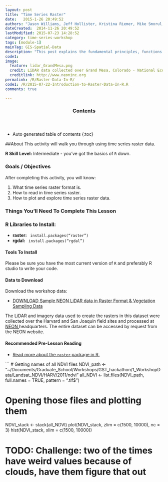 ```yaml
---
layout: post
title: "Time Series Raster"
date:   2015-1-26 20:49:52
authors: "Jason Williams, Jeff Hollister, Kristina Riemer, Mike Smorul, Zack Brym"
dateCreated:  2014-11-26 20:49:52
lastModified: 2015-07-23 14:28:52
category: time-series-workshop
tags: [module-1]
mainTag: GIS-Spatial-Data
description: "This post explains the fundamental principles, functions and metadata that you need to work with raster data in R."
code1: 
image:
  feature: lidar_GrandMesa.png
  credit: LiDAR data collected over Grand Mesa, Colorado - National Ecological Observatory Network (NEON)
  creditlink: http://www.neoninc.org
permalink: /R/Raster-Data-In-R/
code1: /R/2015-07-22-Introduction-to-Raster-Data-In-R.R
comments: true

---
```


<section id="table-of-contents" class="toc">
  <header>
    <h3>Contents</h3>
  </header>
<div id="drawer" markdown="1">
*  Auto generated table of contents
{:toc}
</div>
</section><!-- /#table-of-contents -->

##About
This activity will walk you through using time series raster data. 

**R Skill Level:** Intermediate - you've got the basics of `R` down.

<div id="objectives">

<h3>Goals / Objectives</h3>
After completing this activity, you will know:
<ol>
<li>What time series raster format is.</li>
<li>How to read in time series raster.</li>
<li>How to plot and explore time series raster data.</li>
</ol>

<h3>Things You'll Need To Complete This Lesson</h3>

<h3>R Libraries to Install:</h3>
<ul>
<li><strong>raster:</strong> <code> install.packages("raster")</code></li>
<li><strong>rgdal:</strong> <code> install.packages("rgdal")</code></li>

</ul>
<h4>Tools To Install</h4>

Please be sure you have the most current version of `R` and preferably
R studio to write your code.


<h4>Data to Download</h4>

Download the workshop data:
<ul>
<li><a href="http://figshare.com/articles/NEON_AOP_Hyperspectral_Teaching_Dataset_SJER_and_Harvard_forest/1580086" class="btn btn-success"> DOWNLOAD Sample NEON LiDAR data in Raster Format & Vegetation Sampling Data</a></li>
</ul>

<p>The LiDAR and imagery data used to create the rasters in this dataset were 
collected over the Harvard and San Joaquin field sites 
and processed at <a href="http://www.neoninc.org" target="_blank" >NEON </a> 
headquarters. The entire dataset can be accessed by request from the NEON website.</p>   

<h4>Recommended Pre-Lesson Reading</h4>
<ul>
<li>
<a href="http://cran.r-project.org/web/packages/raster/raster.pdf" target="_blank">
Read more about the `raster` package in R.</a>
</li>
</ul>
</div>

```
# Getting names of all NDVI files
NDVI_path <- "~/Documents/Graduate_School/Workshops/GST_hackathon/1_WorkshopData/Landsat_NDVI/HARV/2011/ndvi"
all_NDVI <- list.files(NDVI_path, full.names = TRUE, pattern = ".tif$")

# Opening those files and plotting them
NDVI_stack <- stack(all_NDVI)
plot(NDVI_stack, zlim = c(1500, 10000), nc = 3)
hist(NDVI_stack, xlim = c(1500, 10000))

# TODO: Challenge: two of the times have weird values because of clouds, have them figure that out
